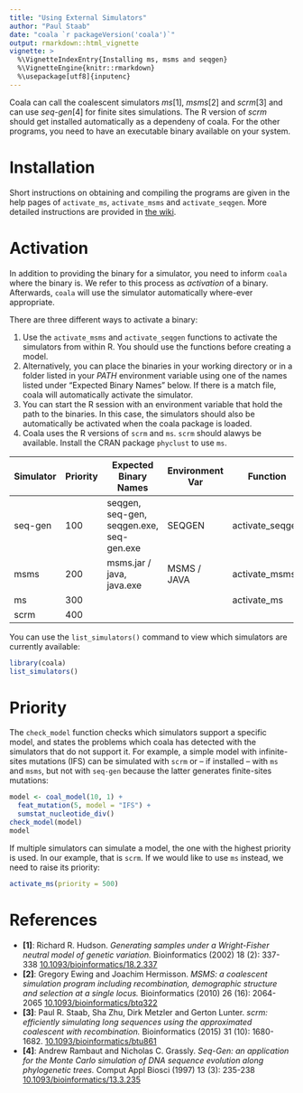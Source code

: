 ```yaml
---
title: "Using External Simulators"
author: "Paul Staab"
date: "coala `r packageVersion('coala')`"
output: rmarkdown::html_vignette
vignette: >
  %\VignetteIndexEntry{Installing ms, msms and seqgen}
  %\VignetteEngine{knitr::rmarkdown}
  %\usepackage[utf8]{inputenc}
---
```


Coala can call the coalescent simulators _ms_[1], _msms_[2] and _scrm_[3] 
and can use _seq-gen_[4] for finite sites simulations.
The R version of _scrm_ should get installed automatically as a dependeny of 
coala. For the other programs, you need to have an executable binary available
on your system.


# Installation

Short instructions on obtaining and compiling the programs are 
given in the help pages of `activate_ms`, `activate_msms` and `activate_seqgen`. 
More detailed instructions are provided in [the wiki](https://github.com/statgenlmu/coala/wiki/Installation).


# Activation

In addition to providing the binary for a simulator, you need to inform `coala`
where the binary is. We refer to this process as _activation_ of a binary.
Afterwards, `coala` will use the simulator automatically
where-ever appropriate.

There are three different ways to activate a binary:

1. Use the `activate_msms` and `activate_seqgen` functions to
activate the simulators from within R. You should use the functions before
creating a model.
2. Alternatively, you can place the binaries in your working
directory or in a folder listed in your _PATH_ environment variable using
one of the names listed under "Expected Binary Names" below. If there is
a match file, coala will automatically activate the simulator.
3. You can start the R session with an environment variable
that hold the path to the binaries. In this case, the simulators should
also be automatically be activated when the coala package is loaded.
4. Coala uses the R versions of `scrm` and `ms`. `scrm` should alawys be 
available. Install the CRAN package `phyclust` to use `ms`. 

| Simulator | Priority | Expected Binary Names                    | Environment Var | Function        |
| ---       | ---      | ---                                      | ---             | ---             |
| seq-gen   | 100      | seqgen, seq-gen, seqgen.exe, seq-gen.exe | SEQGEN          | activate_seqgen |
| msms      | 200      | msms.jar / java, java.exe                | MSMS / JAVA     | activate_msms   |
| ms        | 300      |                                          |                 | activate_ms     |
| scrm      | 400      |                                          |                 |                 |

You can use the `list_simulators()` command to view which 
simulators are currently available:

```r
library(coala)
list_simulators()
```



# Priority

The `check_model` function checks which simulators support a specific model,
and states the problems which coala has detected with the simulators that do not
support it.
For example, a simple model with infinite-sites mutations (IFS) can be simulated
with `scrm` or -- if installed -- with `ms` and `msms`, but not with `seq-gen`
because the latter generates finite-sites mutations:

```r
model <- coal_model(10, 1) +
  feat_mutation(5, model = "IFS") +
  sumstat_nucleotide_div()
check_model(model)
model
```

If multiple simulators can simulate a model, the one with the highest 
priority is used. In our example, that is `scrm`. If we would like to use
`ms` instead, we need to raise its priority:

```r
activate_ms(priority = 500)
```




# References

* __[1]__: Richard R. Hudson. 
  _Generating samples under a Wright-Fisher neutral model of genetic variation._
  Bioinformatics (2002) 18 (2): 337-338
  [10.1093/bioinformatics/18.2.337](https://doi.org/10.1093/bioinformatics/18.2.337)
* __[2]__: Gregory Ewing and Joachim Hermisson.
  _MSMS: a coalescent simulation program including recombination,
  demographic structure and selection at a single locus._
  Bioinformatics (2010) 26 (16): 2064-2065
  [10.1093/bioinformatics/btq322](https://doi.org/10.1093/bioinformatics/btq322)
* __[3]__: Paul R. Staab, Sha Zhu, Dirk Metzler and Gerton Lunter. 
  _scrm: efficiently simulating long sequences using the approximated 
  coalescent with recombination._
  Bioinformatics (2015) 31 (10): 1680-1682. 
  [10.1093/bioinformatics/btu861](https://doi.org/doi:10.1093/bioinformatics/btu861)
* __[4]__: Andrew Rambaut and Nicholas C. Grassly.
  _Seq-Gen: an application for the Monte Carlo simulation of DNA sequence
  evolution along phylogenetic trees._
  Comput Appl Biosci (1997) 13 (3): 235-238
  [10.1093/bioinformatics/13.3.235](https://doi.org/10.1093/bioinformatics/13.3.235)
